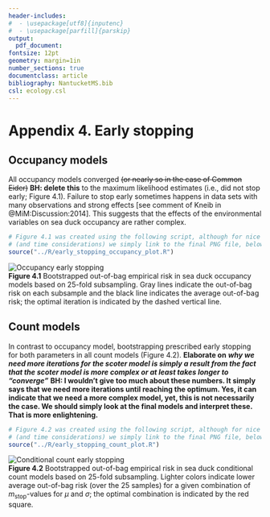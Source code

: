 ```yaml
---
header-includes:
#  - \usepackage[utf8]{inputenc} 
#  - \usepackage[parfill]{parskip}
output: 
  pdf_document:
fontsize: 12pt
geometry: margin=1in
number_sections: true
documentclass: article
bibliography: NantucketMS.bib
csl: ecology.csl
---
```

# Appendix 4. Early stopping

## Occupancy models

All occupancy models converged ~~(or nearly so in the case of Common Eider)~~ **BH: delete this** to the maximum likelihood estimates (i.e., did not stop early; Figure 4.1).  Failure to stop early sometimes happens in data sets with many observations and strong effects [see comment of Kneib in @MiM:Discussion:2014].  This suggests that the effects of the environmental variables on sea duck occupancy are rather complex.  

```r
# Figure 4.1 was created using the following script, although for nice formatting
# (and time considerations) we simply link to the final PNG file, below
source("../R/early_stopping_occupancy_plot.R")
```
![Occupancy early stopping](./Figures/early_stopping_occupancy.png)  
**Figure 4.1** Bootstrapped out-of-bag empirical risk in sea duck occupancy models based on 25-fold subsampling.  Gray lines indicate the out-of-bag risk on each subsample and the black line indicates the average out-of-bag risk; the optimal iteration is indicated by the dashed vertical line.

## Count models

In contrast to occupancy model, bootstrapping prescribed early stopping for both parameters in all count models (Figure 4.2).  **Elaborate on** **_why we need more iterations for the scoter model is simply a result from the fact that the scoter model is more complex or at least takes longer to "converge"_** **BH: I wouldn't give too much about these numbers. It simply says that we need more iterations until reaching the optimum. Yes, it can indicate that we need a more complex model, yet, this is not necessarily the case. We should simply look at the final models and interpret these. That is more enlightening.**

```r
# Figure 4.2 was created using the following script, although for nice formatting
# (and time considerations) we simply link to the final PNG file, below
source("../R/early_stopping_count_plot.R")
```
![Conditional count early stopping](./Figures/early_stopping_count.png)  
**Figure 4.2** Bootstrapped out-of-bag empirical risk in sea duck conditional count models based on 25-fold subsampling.  Lighter colors indicate lower average out-of-bag risk (over the 25 samples) for a given combination of *m*~stop~-values for $\mu$ and $\sigma$; the optimal combination is indicated by the red square. 